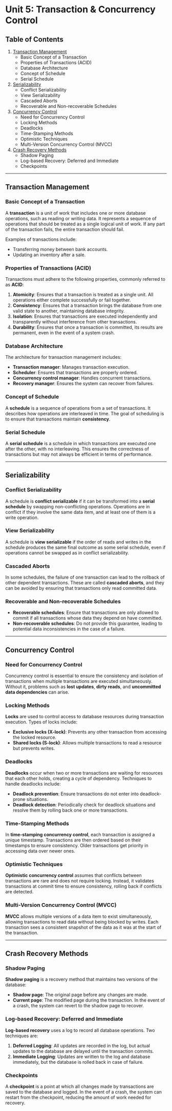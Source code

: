 # Unit 5: Transaction & Concurrency Control

## Table of Contents

1. [Transaction Management](#transaction-management)
   - Basic Concept of a Transaction
   - Properties of Transactions (ACID)
   - Database Architecture
   - Concept of Schedule
   - Serial Schedule
2. [Serializability](#serializability)
   - Conflict Serializability
   - View Serializability
   - Cascaded Aborts
   - Recoverable and Non-recoverable Schedules
3. [Concurrency Control](#concurrency-control)
   - Need for Concurrency Control
   - Locking Methods
   - Deadlocks
   - Time-Stamping Methods
   - Optimistic Techniques
   - Multi-Version Concurrency Control (MVCC)
4. [Crash Recovery Methods](#crash-recovery-methods)
   - Shadow Paging
   - Log-based Recovery: Deferred and Immediate
   - Checkpoints

---

## Transaction Management

### Basic Concept of a Transaction

A **transaction** is a unit of work that includes one or more database operations, such as reading or writing data. It represents a sequence of operations that should be treated as a single logical unit of work. If any part of the transaction fails, the entire transaction should fail.

Examples of transactions include:

- Transferring money between bank accounts.
- Updating an inventory after a sale.

### Properties of Transactions (ACID)

Transactions must adhere to the following properties, commonly referred to as **ACID**:

1. **Atomicity**: Ensures that a transaction is treated as a single unit. All operations either complete successfully or fail together.
2. **Consistency**: Ensures that a transaction brings the database from one valid state to another, maintaining database integrity.
3. **Isolation**: Ensures that transactions are executed independently and transparently without interference from other transactions.
4. **Durability**: Ensures that once a transaction is committed, its results are permanent, even in the event of a system crash.

### Database Architecture

The architecture for transaction management includes:

- **Transaction manager**: Manages transaction execution.
- **Scheduler**: Ensures that transactions are properly ordered.
- **Concurrency control manager**: Handles concurrent transactions.
- **Recovery manager**: Ensures the system can recover from failures.

### Concept of Schedule

A **schedule** is a sequence of operations from a set of transactions. It describes how operations are interleaved in time. The goal of scheduling is to ensure that transactions maintain **consistency**.

### Serial Schedule

A **serial schedule** is a schedule in which transactions are executed one after the other, with no interleaving. This ensures the correctness of transactions but may not always be efficient in terms of performance.

---

## Serializability

### Conflict Serializability

A schedule is **conflict serializable** if it can be transformed into a **serial schedule** by swapping non-conflicting operations. Operations are in conflict if they involve the same data item, and at least one of them is a write operation.

### View Serializability

A schedule is **view serializable** if the order of reads and writes in the schedule produces the same final outcome as some serial schedule, even if operations cannot be swapped as in conflict serializability.

### Cascaded Aborts

In some schedules, the failure of one transaction can lead to the rollback of other dependent transactions. These are called **cascaded aborts**, and they can be avoided by ensuring that transactions only read committed data.

### Recoverable and Non-recoverable Schedules

- **Recoverable schedules**: Ensure that transactions are only allowed to commit if all transactions whose data they depend on have committed.
- **Non-recoverable schedules**: Do not provide this guarantee, leading to potential data inconsistencies in the case of a failure.

---

## Concurrency Control

### Need for Concurrency Control

Concurrency control is essential to ensure the consistency and isolation of transactions when multiple transactions are executed simultaneously. Without it, problems such as **lost updates**, **dirty reads**, and **uncommitted data dependencies** can arise.

### Locking Methods

**Locks** are used to control access to database resources during transaction execution. Types of locks include:

- **Exclusive locks (X-lock)**: Prevents any other transaction from accessing the locked resource.
- **Shared locks (S-lock)**: Allows multiple transactions to read a resource but prevents writes.

### Deadlocks

**Deadlocks** occur when two or more transactions are waiting for resources that each other holds, creating a cycle of dependency. Techniques to handle deadlocks include:

- **Deadlock prevention**: Ensure transactions do not enter into deadlock-prone situations.
- **Deadlock detection**: Periodically check for deadlock situations and resolve them by rolling back one or more transactions.

### Time-Stamping Methods

In **time-stamping concurrency control**, each transaction is assigned a unique timestamp. Transactions are then ordered based on their timestamps to ensure consistency. Older transactions get priority in accessing data over newer ones.

### Optimistic Techniques

**Optimistic concurrency control** assumes that conflicts between transactions are rare and does not require locking. Instead, it validates transactions at commit time to ensure consistency, rolling back if conflicts are detected.

### Multi-Version Concurrency Control (MVCC)

**MVCC** allows multiple versions of a data item to exist simultaneously, allowing transactions to read data without being blocked by writes. Each transaction sees a consistent snapshot of the data as it was at the start of the transaction.

---

## Crash Recovery Methods

### Shadow Paging

**Shadow paging** is a recovery method that maintains two versions of the database:

- **Shadow page**: The original page before any changes are made.
- **Current page**: The modified page during the transaction.
  In the event of a crash, the system can revert to the shadow page to recover.

### Log-based Recovery: Deferred and Immediate

**Log-based recovery** uses a log to record all database operations. Two techniques are:

1. **Deferred Logging**: All updates are recorded in the log, but actual updates to the database are delayed until the transaction commits.
2. **Immediate Logging**: Updates are written to the log and database immediately, but the database is rolled back in case of failure.

### Checkpoints

A **checkpoint** is a point at which all changes made by transactions are saved to the database and logged. In the event of a crash, the system can restart from the checkpoint, reducing the amount of work needed for recovery.
